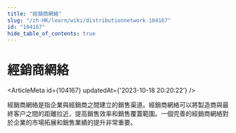 ```yaml
---
title: "經銷商網絡"
slug: "/zh-HK/learn/wiki/distributionnetwork-104167"
id: "104167"
hide_table_of_contents: true
---
```



# 經銷商網絡

<ArticleMeta id={104167} updatedAt={'2023-10-18 20:20:22'} />
<div className='border-solid border-b border-t-0 my-4 border-[var(--ifm-color-gray-300)]' />

經銷商網絡是指企業與經銷商之間建立的銷售渠道。經銷商網絡可以將製造商與最終客户之間的距離拉近，提高銷售效率和銷售覆蓋範圍。一個完善的經銷商網絡對於企業的市場拓展和銷售業績的提升非常重要。

